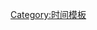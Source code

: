 {{hatnote|[[File:Nuvola apps important yellow.svg|17px]]&nbsp;本段時間均以[[二十四小時制]]西五區時間（[[UTC-5]]）為準。}}<noinclude>[[Category:时间模板]]</noinclude>